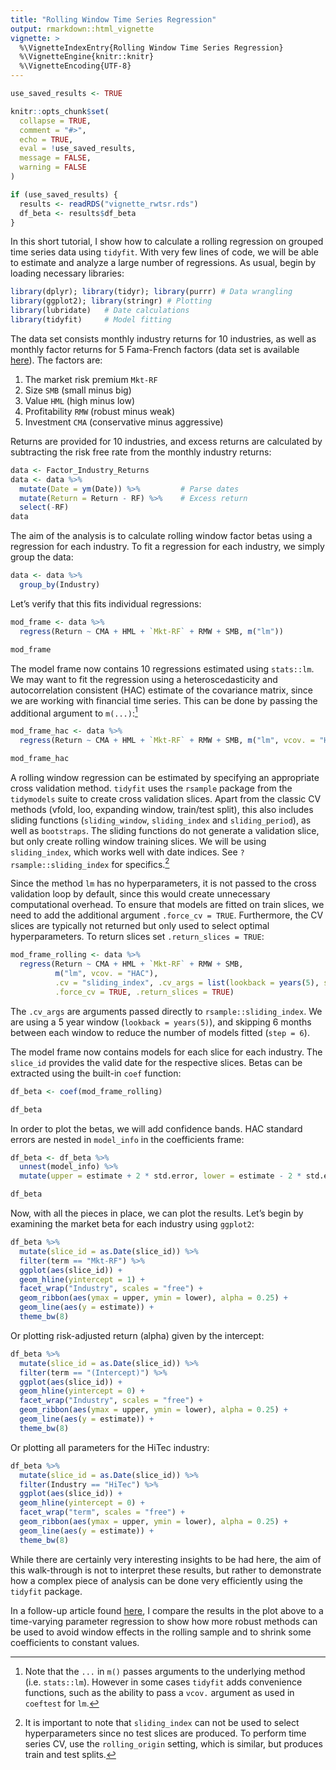 ```yaml
---
title: "Rolling Window Time Series Regression"
output: rmarkdown::html_vignette
vignette: >
  %\VignetteIndexEntry{Rolling Window Time Series Regression}
  %\VignetteEngine{knitr::knitr}
  %\VignetteEncoding{UTF-8}
---
```


```r
use_saved_results <- TRUE

knitr::opts_chunk$set(
  collapse = TRUE,
  comment = "#>",
  echo = TRUE,
  eval = !use_saved_results,
  message = FALSE,
  warning = FALSE
)

if (use_saved_results) {
  results <- readRDS("vignette_rwtsr.rds")
  df_beta <- results$df_beta
}
```

In this short tutorial, I show how to calculate a rolling regression on grouped time series data using `tidyfit`. With very few lines of code, we will be able to estimate and analyze a large number of regressions. As usual, begin by loading necessary libraries:

```r
library(dplyr); library(tidyr); library(purrr) # Data wrangling
library(ggplot2); library(stringr) # Plotting
library(lubridate)   # Date calculations
library(tidyfit)     # Model fitting
```

The data set consists monthly industry returns for 10 industries, as well as monthly factor returns for 5 Fama-French factors (data set is available  [here](https://mba.tuck.dartmouth.edu/pages/faculty/ken.french/data_library.html)). The factors are:

  1. The market risk premium `Mkt-RF`
  2. Size `SMB` (small minus big)
  3. Value `HML` (high minus low)
  4. Profitability `RMW` (robust minus weak)
  5. Investment `CMA` (conservative minus aggressive)
  
Returns are provided for 10 industries, and excess returns are calculated by subtracting the risk free rate from the monthly industry returns:

```r
data <- Factor_Industry_Returns
data <- data %>% 
  mutate(Date = ym(Date)) %>%         # Parse dates
  mutate(Return = Return - RF) %>%    # Excess return
  select(-RF)
data
```

The aim of the analysis is to calculate rolling window factor betas using a regression for each industry. To fit a regression for each industry, we simply group the data:

```r
data <- data %>% 
  group_by(Industry)
```

Let's verify that this fits individual regressions:

```r
mod_frame <- data %>% 
  regress(Return ~ CMA + HML + `Mkt-RF` + RMW + SMB, m("lm"))

mod_frame
```

The model frame now contains 10 regressions estimated using `stats::lm`. We may want to fit the regression using a heteroscedasticity and autocorrelation consistent (HAC) estimate of the covariance matrix, since we are working with financial time series. This can be done by passing the additional argument to `m(...)`:^[Note that the `...` in `m()` passes arguments to the underlying method (i.e. `stats::lm`). However in some cases `tidyfit` adds convenience functions, such as the ability to pass a `vcov.` argument as used in `coeftest` for `lm`.]

```r
mod_frame_hac <- data %>% 
  regress(Return ~ CMA + HML + `Mkt-RF` + RMW + SMB, m("lm", vcov. = "HAC"))

mod_frame_hac
```

A rolling window regression can be estimated by specifying an appropriate cross validation method. `tidyfit` uses the `rsample` package from the `tidymodels` suite to create cross validation slices. Apart from the classic CV methods (vfold, loo, expanding window, train/test split), this also includes sliding functions (`sliding_window`, `sliding_index` and `sliding_period`), as well as `bootstraps`. The sliding functions do not generate a validation slice, but only create rolling window training slices. We will be using `sliding_index`, which works well with date indices. See `?rsample::sliding_index` for specifics.^[It is important to note that `sliding_index` can not be used to select hyperparameters since no test slices are produced. To perform time series CV, use the `rolling_origin` setting, which is similar, but produces train and test splits.]

Since the method `lm` has no hyperparameters, it is not passed to the cross validation loop by default, since this would create unnecessary computational overhead. To ensure that models are fitted on train slices, we need to add the additional argument `.force_cv = TRUE`. Furthermore, the CV slices are typically not returned but only used to select optimal hyperparameters. To return slices set `.return_slices = TRUE`:

```r
mod_frame_rolling <- data %>% 
  regress(Return ~ CMA + HML + `Mkt-RF` + RMW + SMB,
          m("lm", vcov. = "HAC"),
          .cv = "sliding_index", .cv_args = list(lookback = years(5), step = 6, index = "Date"),
          .force_cv = TRUE, .return_slices = TRUE)
```

The `.cv_args` are arguments passed directly to `rsample::sliding_index`. We are using a 5 year window (`lookback = years(5)`), and skipping 6 months between each window to reduce the number of models fitted (`step = 6`).

The model frame now contains models for each slice for each industry. The `slice_id` provides the valid date for the respective slices. Betas can be extracted using the built-in `coef` function:

```r
df_beta <- coef(mod_frame_rolling)
```

```r
df_beta
```

In order to plot the betas, we will add confidence bands. HAC standard errors are nested in `model_info` in the coefficients frame:

```r
df_beta <- df_beta %>% 
  unnest(model_info) %>% 
  mutate(upper = estimate + 2 * std.error, lower = estimate - 2 * std.error)
```

```r
df_beta
```

Now, with all the pieces in place, we can plot the results. Let's begin by examining the market beta for each industry using `ggplot2`:

```r
df_beta %>% 
  mutate(slice_id = as.Date(slice_id)) %>% 
  filter(term == "Mkt-RF") %>% 
  ggplot(aes(slice_id)) +
  geom_hline(yintercept = 1) +
  facet_wrap("Industry", scales = "free") +
  geom_ribbon(aes(ymax = upper, ymin = lower), alpha = 0.25) +
  geom_line(aes(y = estimate)) +
  theme_bw(8)
```

Or plotting risk-adjusted return (alpha) given by the intercept:

```r
df_beta %>% 
  mutate(slice_id = as.Date(slice_id)) %>% 
  filter(term == "(Intercept)") %>% 
  ggplot(aes(slice_id)) +
  geom_hline(yintercept = 0) +
  facet_wrap("Industry", scales = "free") +
  geom_ribbon(aes(ymax = upper, ymin = lower), alpha = 0.25) +
  geom_line(aes(y = estimate)) +
  theme_bw(8)
```

Or plotting all parameters for the HiTec industry:

```r
df_beta %>% 
  mutate(slice_id = as.Date(slice_id)) %>% 
  filter(Industry == "HiTec") %>% 
  ggplot(aes(slice_id)) +
  geom_hline(yintercept = 0) +
  facet_wrap("term", scales = "free") +
  geom_ribbon(aes(ymax = upper, ymin = lower), alpha = 0.25) +
  geom_line(aes(y = estimate)) +
  theme_bw(8)
```

While there are certainly very interesting insights to be had here, the aim of this walk-through is not to interpret these results, but rather to demonstrate how a complex piece of analysis can be done very efficiently using the `tidyfit` package.

In a follow-up article found [here](https://tidyfit.unchartedml.com/articles/Time-varying_parameters_vs_rolling_windows.html), I compare the results in the plot above to a time-varying parameter regression to show how more robust methods can be used to avoid window effects in the rolling sample and to shrink some coefficients to constant values.
